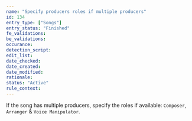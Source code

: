 ```yaml
---
name: "Specify producers roles if multiple producers"
id: 134
entry_type: ["Songs"]
entry_status: "Finished"
fe_validations:
be_validations:
occurance:
detection_script:
edit_list:
date_checked:
date_created:
date_modified:
rationale:
status: "Active"
rule_context:
---
```

If the song has multiple producers, specify the roles if available: `Composer`, `Arranger` & `Voice Manipulator`.